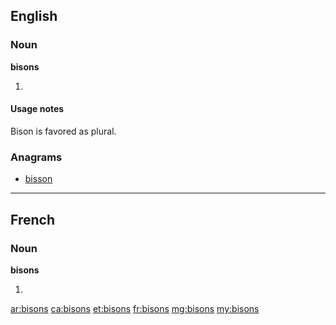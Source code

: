 ==English==

===Noun===
'''bisons'''

# {{plural of|[[bison]]}}

====Usage notes====
Bison is favored as plural.

===Anagrams===
* [[bisson#English|bisson]]

----

==French==

===Noun===
'''bisons''' {{m|p}}

# {{plural of|[[bison#French|bison]]|lang=fr}}

[[ar:bisons]]
[[ca:bisons]]
[[et:bisons]]
[[fr:bisons]]
[[mg:bisons]]
[[my:bisons]]